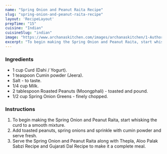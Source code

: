---
name: "Spring Onion and Peanut Raita Recipe"
slug: "spring-onion-and-peanut-raita-recipe"
layout: 'RecipeLayout'
prepTime: "15"
cuisine: "Indian"
cuisineSlug: "indian"
image: "https://www.archanaskitchen.com/images/archanaskitchen/1-Author/sibyl-archanaskitchen.com/Spring_Onion_and_Peanut_Raita_Recipe_.jpg"
excerpt: "To begin making the Spring Onion and Peanut Raita, start whisking the curd to a smooth mixture"
---

### Ingredients

- 1 cup Curd (Dahi / Yogurt).
- 1 teaspoon Cumin powder (Jeera).
- Salt - to taste.
- 1/4 cup Milk.
- 2 tablespoon Roasted Peanuts (Moongphali) - toasted and pound.
- 1/2 cup Spring Onion Greens - finely chopped.

### Instructions

1. To begin making the Spring Onion and Peanut Raita, start whisking the curd to a smooth mixture.
1. Add toasted peanuts, spring onions and sprinkle with cumin powder and serve fresh.
1. Serve the Spring Onion and Peanut Raita along with Thepla, Aloo Palak Sabzi Recipe and Gujarati Dal Recipe to make it a complete meal.

